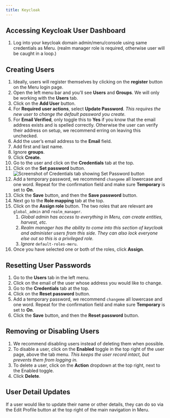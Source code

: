 ```yaml
---
title: Keycloak
---
```



## Accessing Keycloak User Dashboard

<Steps>

1. Log into your keycloak domain admin/meru/console using same credentials as Meru. (realm manager role is required, otherwise user will be caught in a loop.)

</Steps>

## Creating Users

<Steps>

1. Ideally, users will register themselves by clicking on the **register** button on the Meru login page.
2. Open the left menu bar and you’ll see **Users** and **Groups**. We will only be working with the **Users** tab.
3. Click on the **Add User** button.
4. For **Required user actions**, select **Update Password**. *This requires the new user to change the default password you create.*
5. For **Email Verified**, only toggle this to **Yes** if you know that the email address exists and is spelled correctly. Otherwise the user can verify their address on setup, we recommend erring on leaving this unchecked.
6. Add the user’s email address to the **Email** field.
7. Add first and last name.
8. Ignore **groups**.
9. Click **Create.**
10. Go to the user and click on the **Credentials** tab at the top.
11. Click on the **Set password** button.
![Screenshot of Credentials tab showing Set Password button](../../../assets/images/set-password.png)
12. Add a temporary password, we recommend `changeme` all lowercase and one word. Repeat for the confirmation field and make sure **Temporary** is set to **On**.
13. Click the **Save** button, and then the **Save password** button.
14. Next go to the **Role mapping** tab at the top.
15. Click on the **Assign role** button. The two roles that are relevant are `global_admin` and `realm_manager`.
    1. *Global admin has access to everything in Meru, can create entities, harvest, etc.*
    2. *Realm manager has the ability to come into this section of keycloak and administer users from this side. They can also lock everyone else out so this is a privileged role.*
    3. *Ignore* `default-roles-meru`.
16. Once you have selected one or both of the roles, click **Assign**.
</Steps>

## Resetting User Passwords

<Steps>

1. Go to the **Users** tab in the left menu.
2. Click on the email of the user whose address you would like to change.
3. Go to the **Credentials** tab at the top.
4. Click on the **Reset password** button.
5. Add a temporary password, we recommend `changeme` all lowercase and one word. Repeat for the confirmation field and make sure **Temporary** is set to **On**.
6. Click the **Save** button, and then the **Reset password** button.

</Steps>

## Removing or Disabling Users

<Steps>

1. We recommend disabling users instead of deleting them when possible.
2. To disable a user, click on the **Enabled** toggle in the top right of the user page, above the tab menu. *This keeps the user record intact, but prevents them from logging in.*
3. To delete a user, click on the **Action** dropdown at the top right, next to the Enabled toggle.
4. Click **Delete**.

</Steps>

## User Detail Updates

If a user would like to update their name or other details, they can do so via the Edit Profile button at the top right of the main navigation in Meru.
